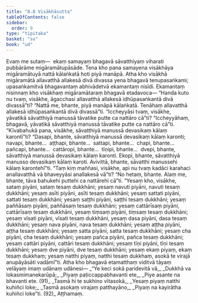 ```yaml
---
title: "8.8 Visākhāsutta"
tableOfContents: false
sidebar:
  order: 9
type: "tipitaka"
basket: "su"
book: "ud"
---
```



<DynamicBreadcrumb />

<Division number="78" book="ud" bookNo="18" page="190">

<Paragraph number="738" book="ud">
Evaṃ me sutaṃ—  ekaṃ samayaṃ bhagavā sāvatthiyaṃ viharati pubbārāme migāramātupāsāde. Tena kho pana samayena visākhāya migāramātuyā nattā kālaṅkatā hoti piyā manāpā. Atha kho visākhā migāramātā allavatthā allakesā divā divassa yena bhagavā tenupasaṅkami; upasaṅkamitvā bhagavantaṃ abhivādetvā ekamantaṃ nisīdi. Ekamantaṃ nisinnaṃ kho visākhaṃ migāramātaraṃ bhagavā etadavoca—
</Paragraph>

<Paragraph number="739" book="ud">
“Handa kuto nu tvaṃ, visākhe, āgacchasi allavatthā allakesā idhūpasaṅkantā divā divassā”ti? “Nattā me, bhante, piyā manāpā kālaṅkatā. Tenāhaṃ allavatthā allakesā idhūpasaṅkantā divā divassā”ti. “Iccheyyāsi tvaṃ, visākhe, yāvatikā sāvatthiyā manussā tāvatike putte ca nattāro cā”ti? “Iccheyyāhaṃ, bhagavā, yāvatikā sāvatthiyā manussā tāvatike putte ca nattāro cā”ti.
</Paragraph>

<Paragraph number="740" book="ud">
“Kīvabahukā pana, visākhe, sāvatthiyā manussā devasikaṃ kālaṃ karontī”ti? “Dasapi, bhante, sāvatthiyā manussā devasikaṃ kālaṃ karonti; navapi, bhante…  aṭṭhapi, bhante…  sattapi, bhante…  chapi, bhante…  pañcapi, bhante…  cattāropi, bhante…  tīṇipi, bhante…  dvepi, bhante, sāvatthiyā manussā devasikaṃ kālaṃ karonti. Ekopi, bhante, sāvatthiyā manusso devasikaṃ kālaṃ karoti. Avivittā, bhante, sāvatthi manussehi kālaṃ karontehī”ti.
</Paragraph>

<Paragraph number="741" book="ud">
“Taṃ kiṃ maññasi, visākhe, api nu tvaṃ kadāci karahaci anallavatthā vā bhaveyyāsi anallakesā vā”ti? “No hetaṃ, bhante. Alaṃ me, bhante, tāva bahukehi puttehi ca nattārehi cā”ti.
</Paragraph>

<Paragraph number="742" book="ud">
“Yesaṃ kho, visākhe, sataṃ piyāni, sataṃ tesaṃ dukkhāni; yesaṃ navuti piyāni, navuti tesaṃ dukkhāni; yesaṃ asīti piyāni, asīti tesaṃ dukkhāni; yesaṃ sattati piyāni, sattati tesaṃ dukkhāni; yesaṃ saṭṭhi piyāni, saṭṭhi tesaṃ dukkhāni; yesaṃ paññāsaṃ piyāni, paññāsaṃ tesaṃ dukkhāni; yesaṃ cattārīsaṃ piyāni, cattārīsaṃ tesaṃ dukkhāni, yesaṃ tiṃsaṃ piyāni, tiṃsaṃ tesaṃ dukkhāni; yesaṃ vīsati piyāni, vīsati tesaṃ dukkhāni, yesaṃ dasa piyāni, dasa tesaṃ dukkhāni; yesaṃ nava piyāni, nava tesaṃ dukkhāni; yesaṃ aṭṭha piyāni, aṭṭha tesaṃ dukkhāni; yesaṃ satta piyāni, satta tesaṃ dukkhāni; yesaṃ cha piyāni, cha tesaṃ dukkhāni; yesaṃ pañca piyāni, pañca tesaṃ dukkhāni; yesaṃ cattāri piyāni, cattāri tesaṃ dukkhāni; yesaṃ tīṇi piyāni, tīṇi tesaṃ dukkhāni; yesaṃ dve piyāni, dve tesaṃ dukkhāni; yesaṃ ekaṃ piyaṃ, ekaṃ tesaṃ dukkhaṃ; yesaṃ natthi piyaṃ, natthi tesaṃ dukkhaṃ, asokā te virajā anupāyāsāti vadāmī”ti.
</Paragraph>

<Paragraph number="743" book="ud">
Atha kho bhagavā etamatthaṃ viditvā tāyaṃ velāyaṃ imaṃ udānaṃ udānesi—
</Paragraph>

<Paragraph number="744" type="verses" book="ud">
_“Ye keci sokā paridevitā vā,_  
_Dukkhā va lokasmimanekarūpā;_  
_Piyaṃ paṭiccappabhavanti ete,_  
_Piye asante na bhavanti ete. (91)_  

</Paragraph>

<Paragraph number="745" type="verses" book="ud">
_Tasmā hi te sukhino vītasokā,_  
_Yesaṃ piyaṃ natthi kuhiñci loke;_  
_Tasmā asokaṃ virajaṃ patthayāno,_  
_Piyaṃ na kayirātha kuhiñci loke”ti. (92)_  


</Paragraph>
</Division>

<Paragraph number="746" type="center" book="ud">
Aṭṭhamaṃ.
</Paragraph>